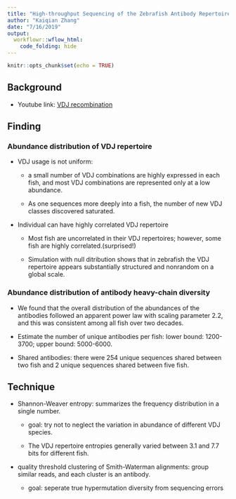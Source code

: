 ```yaml
---
title: "High-throughput Sequencing of the Zebrafish Antibody Repertoire"
author: "Kaiqian Zhang"
date: "7/16/2019"
output: 
  workflowr::wflow_html:
    code_folding: hide
---
```


```r
knitr::opts_chunk$set(echo = TRUE)
```

## Background

- Youtube link: [VDJ recombination](https://www.youtube.com/watch?v=FUsekJc2O1s)

## Finding

### Abundance distribution of VDJ repertoire

- VDJ usage is not uniform: 

    - a small number of VDJ combinations are highly expressed in each fish, and most VDJ combinations are represented only at a low abundance.

    - As one sequences more deeply into a fish, the number of new VDJ classes discovered saturated.

- Individual can have highly correlated VDJ repertoire 

    - Most fish are uncorrelated in their VDJ repertoires; however, some fish are highly correlated.(surprised!)

    - Simulation with null ditribution shows that in zebrafish the VDJ repertoire appears substantially structured and nonrandom on a global scale.

### Abundance distribution of antibody heavy-chain diversity

- We found that the overall distribution of the abundances of the antibodies followed an apparent power law with scaling parameter 2.2, and this was consistent among all fish over two decades. 

- Estimate the number of unique antibodies per fish: lower bound: 1200-3700; upper bound: 5000-6000.

- Shared antibodies: there were 254 unique sequences shared between two fish and 2 unique sequences shared between five fish.

## Technique

- Shannon-Weaver entropy: summarizes the frequency distribution in a single number.

    - goal: try not to neglect the variation in abundance of different VDJ species.
    
    - The VDJ repertoire entropies generally varied between 3.1 and 7.7 bits for different fish.
    
    
- quality threshold clustering of Smith-Waterman alignments: group similar reads, and each cluster is an antibody.

    - goal: seperate true hypermutation diversity from sequencing errors
    
    












